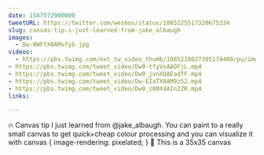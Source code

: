 ```yaml
---
date: 1547572900000
tweetURL: https://twitter.com/wesbos/status/1085225517320675334
slug: canvas-tip-i-just-learned-from-jake_albaugh
images:
  - Dw-BWFfX0AMvfyb.jpg
videos:
  - https://pbs.twimg.com/ext_tw_video_thumb/1085210027395174400/pu/img/Z9nup1D51RxL1ziP.mp4
- https://pbs.twimg.com/tweet_video/Dw9-tfyVsAAOFjL.mp4
- https://pbs.twimg.com/tweet_video/Dw9_jvnXQAEadTF.mp4
- https://pbs.twimg.com/tweet_video/Dw-EIaTX0AM9z52.mp4
- https://pbs.twimg.com/tweet_video/Dw9_z00X4AIn2ZR.mp4
links:

---
```

🔥 Canvas tip I just learned from @jake_albaugh. You can paint to a really small canvas to get quick+cheap colour processing and you can visualize it with canvas { image-rendering: pixelated; } 🤯 This is a 35x35 canvas

